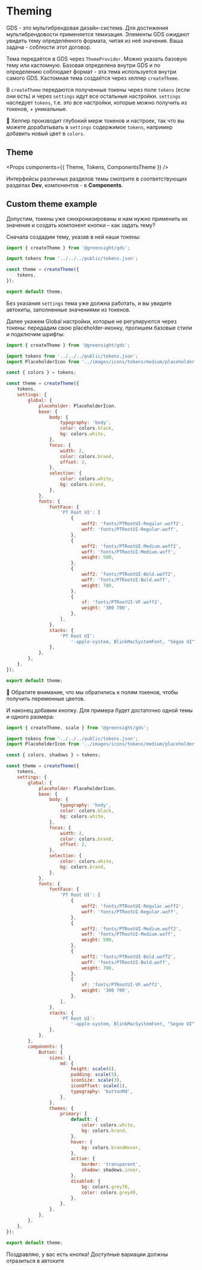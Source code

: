 

<Meta title="Dev / Emotion / Theming" />

# Theming

GDS - это мультибрендовая дизайн-система. Для достижения мультибрендовости применяется темизация. Элементы GDS ожидают увидеть тему определённого формата, читая из неё значения. Ваша задача - соблюсти этот договор.

Тема передаётся в GDS через `ThemeProvider`. Можно указать базовую тему или кастомную. Базовая определена внутри GDS и по определению соблюдает формат - эта тема используется внутри самого GDS. Кастомная тема создаётся через хелпер `createTheme`.

В `createTheme` передаются полученные токены через поле `tokens` (если они есть) и через `settings` идут все остальные настройки. `settings` наследует `tokens`, т.е. это все настройки, которые можно получить из токенов, + уникальные.

💬 Хелпер производит глубокий мерж токенов и настроек, так что вы можете дорабатывать в `settings` содержимое `tokens`, например добавить новый цвет в `colors`.

## Theme

<Props components={{ Theme, Tokens, ComponentsTheme }} />

Интерфейсы различных разделов темы смотрите в соответствующих разделах **Dev**, компонентов - в **Components**.

## Custom theme example

Допустим, токены уже синхронизированы и нам нужно применить их значения и создать компонент кнопки – как задать тему?

Сначала создадим тему, указав в ней наши токены:

```js
import { createTheme } from '@greensight/gds';

import tokens from '../../../public/tokens.json';

const theme = createTheme({
    tokens,
});

export default theme;
```

Без указания `settings` тема уже должна работать, и вы увидите автокиты, заполненные значениями из токенов.

Далее укажем Global настройки, которые не регулируются через токены: передадим свою placeholder-иконку, пропишем базовые стили и подключим шрифты:

```js
import { createTheme } from '@greensight/gds';

import tokens from '../../../public/tokens.json';
import PlaceholderIcon from '../images/icons/tokens/medium/placeholder.svg';

const { colors } = tokens;

const theme = createTheme({
    tokens,
    settings: {
        global: {
            placeholder: PlaceholderIcon,
            base: {
                body: {
                    typography: 'body',
                    color: colors.black,
                    bg: colors.white,
                },
                focus: {
                    width: 2,
                    color: colors.brand,
                    offset: 2,
                },
                selection: {
                    color: colors.white,
                    bg: colors.brand,
                },
            },
            fonts: {
                fontFace: {
                    'PT Root UI': [
                        {
                            woff2: 'fonts/PTRootUI-Regular.woff2',
                            woff: 'fonts/PTRootUI-Regular.woff',
                        },
                        {
                            woff2: 'fonts/PTRootUI-Medium.woff2',
                            woff: 'fonts/PTRootUI-Medium.woff',
                            weight: 500,
                        },
                        {
                            woff2: 'fonts/PTRootUI-Bold.woff2',
                            woff: 'fonts/PTRootUI-Bold.woff',
                            weight: 700,
                        },
                        {
                            vf: 'fonts/PTRootUI-VF.woff2',
                            weight: '300 700',
                        },
                    ],
                },
                stacks: {
                    'PT Root UI':
                        '-apple-system, BlinkMacSystemFont, "Segoe UI", "PingFang SC", "Hiragino Sans GB", "Microsoft YaHei", "Helvetica Neue", Helvetica, Arial, sans-serif, "Apple Color Emoji", "Segoe UI Emoji", "Segoe UI Symbol"',
                },
            },
        },
    },
});

export default theme;
```

💬 Обратите внимание, что мы обратились к полям токенов, чтобы получить переменные цветов.

И наконец добавим кнопку. Для примера будет достаточно одной темы и одного размера:

```js
import { createTheme, scale } from '@greensight/gds';

import tokens from '../../../public/tokens.json';
import PlaceholderIcon from '../images/icons/tokens/medium/placeholder.svg';

const { colors, shadows } = tokens;

const theme = createTheme({
    tokens,
    settings: {
        global: {
            placeholder: PlaceholderIcon,
            base: {
                body: {
                    typography: 'body',
                    color: colors.black,
                    bg: colors.white,
                },
                focus: {
                    width: 2,
                    color: colors.brand,
                    offset: 2,
                },
                selection: {
                    color: colors.white,
                    bg: colors.brand,
                },
            },
            fonts: {
                fontFace: {
                    'PT Root UI': [
                        {
                            woff2: 'fonts/PTRootUI-Regular.woff2',
                            woff: 'fonts/PTRootUI-Regular.woff',
                        },
                        {
                            woff2: 'fonts/PTRootUI-Medium.woff2',
                            woff: 'fonts/PTRootUI-Medium.woff',
                            weight: 500,
                        },
                        {
                            woff2: 'fonts/PTRootUI-Bold.woff2',
                            woff: 'fonts/PTRootUI-Bold.woff',
                            weight: 700,
                        },
                        {
                            vf: 'fonts/PTRootUI-VF.woff2',
                            weight: '300 700',
                        },
                    ],
                },
                stacks: {
                    'PT Root UI':
                        '-apple-system, BlinkMacSystemFont, "Segoe UI", "PingFang SC", "Hiragino Sans GB", "Microsoft YaHei", "Helvetica Neue", Helvetica, Arial, sans-serif, "Apple Color Emoji", "Segoe UI Emoji", "Segoe UI Symbol"',
                },
            },
        },
        components: {
            Button: {
                sizes: {
                    md: {
                        height: scale(6),
                        padding: scale(3),
                        iconSize: scale(3),
                        iconOffset: scale(1),
                        typography: 'buttonMd',
                    },
                },
                themes: {
                    primary: {
                        default: {
                            color: colors.white,
                            bg: colors.brand,
                        },
                        hover: {
                            bg: colors.brandHover,
                        },
                        active: {
                            border: 'transparent',
                            shadow: shadows.inner,
                        },
                        disabled: {
                            bg: colors.grey70,
                            color: colors.grey40,
                        },
                    },
                },
            },
        },
    },
});

export default theme;
```

Поздравляю, у вас есть кнопка! Доступные вариации должны отразиться в автоките
